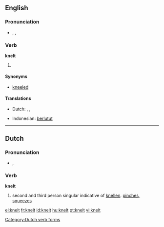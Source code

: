==English==
===Pronunciation===
*{{enPR|nĕlt}}, {{IPA|/nɛlt/}}, {{SAMPA|/nElt/}}
*: {{rhymes|ɛlt}}

===Verb===
'''knelt'''

# {{past of|kneel}}

====Synonyms====
*[[kneeled]]

====Translations====
{{trans-top|simple past tense and past participle of ''kneel''}}
* Dutch: {{t-|nl|knielde}}, {{t-|nl|knielden}}, {{t-|nl|geknield}}
{{trans-mid}}
* Indonesian: [[lutut|berlutut]]
{{trans-bottom}}

----

==Dutch==

===Pronunciation===
* {{IPA|/knεlt/|lang=nl}}, {{SAMPA|/knElt/|lang=nl}}

===Verb===
'''knelt'''

# second and third person singular indicative of [[knellen]]. [[pinch]]es, [[squeeze]]s

[[Category:Dutch verb forms]]

[[el:knelt]]
[[fr:knelt]]
[[id:knelt]]
[[hu:knelt]]
[[pt:knelt]]
[[vi:knelt]]
